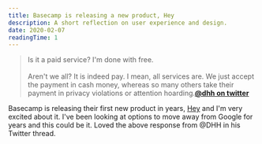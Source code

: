 ```yaml
---
title: Basecamp is releasing a new product, Hey
description: A short reflection on user experience and design.
date: 2020-02-07
readingTime: 1
---
```


>Is it a paid service? I'm done with free.
<br /><br />
Aren't we all? It is indeed pay. I mean, all services are. We just accept the payment in cash money, whereas so many others take their payment in privacy violations or attention hoarding.**[@dhh on twitter](https://mobile.twitter.com/dhh/status/1225487645268160512)**

Basecamp is releasing their first new product in years, [Hey](https://hey.com) and I'm very excited about it. I've been looking at options to move away from Google for years and this could be it. Loved the above response from @DHH in his Twitter thread.